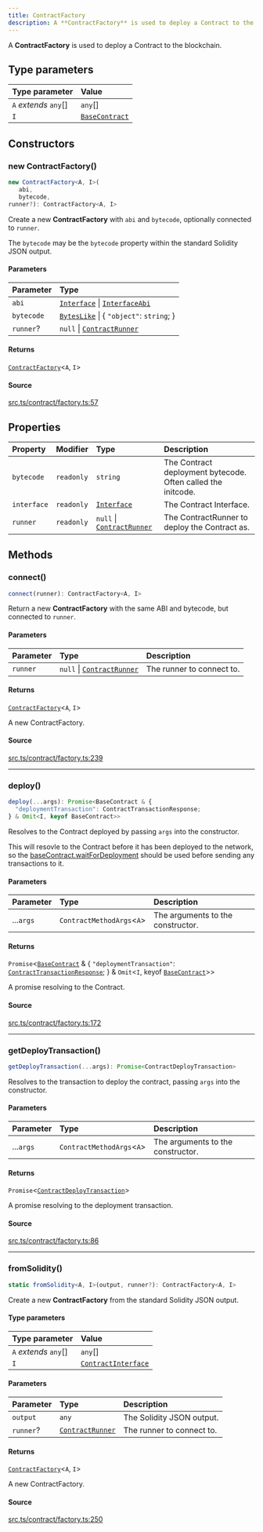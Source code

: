```yaml
---
title: ContractFactory
description: A **ContractFactory** is used to deploy a Contract to the blockchain....
---
```


A **ContractFactory** is used to deploy a Contract to the blockchain.

## Type parameters

| Type parameter | Value |
| :------ | :------ |
| `A` *extends* `any`[] | `any`[] |
| `I` | [`BaseContract`](/content/classes/BaseContract.mdx) |

## Constructors

### new ContractFactory()

```ts
new ContractFactory<A, I>(
   abi, 
   bytecode, 
runner?): ContractFactory<A, I>
```

Create a new **ContractFactory** with `abi` and `bytecode`,
 optionally connected to `runner`.

 The `bytecode` may be the `bytecode` property within the
 standard Solidity JSON output.

#### Parameters

| Parameter | Type |
| :------ | :------ |
| `abi` | [`Interface`](/content/classes/Interface.mdx) \| [`InterfaceAbi`](/content/type-aliases/InterfaceAbi.mdx) |
| `bytecode` | [`BytesLike`](/content/type-aliases/BytesLike.mdx) \| \{ `"object"`: `string`; \} |
| `runner`? | `null` \| [`ContractRunner`](/content/interfaces/ContractRunner.mdx) |

#### Returns

[`ContractFactory`](/content/classes/ContractFactory.mdx)\<`A`, `I`\>

#### Source

[src.ts/contract/factory.ts:57](https://github.com/dominant-strategies/quais-6.js/blob/3f482dd134064d41657ff7dc9ba8162f741c9c83/src.ts/contract/factory.ts#L57)

## Properties

| Property | Modifier | Type | Description |
| :------ | :------ | :------ | :------ |
| `bytecode` | `readonly` | `string` | The Contract deployment bytecode. Often called the initcode. |
| `interface` | `readonly` | [`Interface`](/content/classes/Interface.mdx) | The Contract Interface. |
| `runner` | `readonly` | `null` \| [`ContractRunner`](/content/interfaces/ContractRunner.mdx) | The ContractRunner to deploy the Contract as. |

## Methods

### connect()

```ts
connect(runner): ContractFactory<A, I>
```

Return a new **ContractFactory** with the same ABI and bytecode,
 but connected to `runner`.

#### Parameters

| Parameter | Type | Description |
| :------ | :------ | :------ |
| `runner` | `null` \| [`ContractRunner`](/content/interfaces/ContractRunner.mdx) | The runner to connect to. |

#### Returns

[`ContractFactory`](/content/classes/ContractFactory.mdx)\<`A`, `I`\>

A new ContractFactory.

#### Source

[src.ts/contract/factory.ts:239](https://github.com/dominant-strategies/quais-6.js/blob/3f482dd134064d41657ff7dc9ba8162f741c9c83/src.ts/contract/factory.ts#L239)

***

### deploy()

```ts
deploy(...args): Promise<BaseContract & {
  "deploymentTransaction": ContractTransactionResponse;
} & Omit<I, keyof BaseContract>>
```

Resolves to the Contract deployed by passing `args` into the
 constructor.

 This will resovle to the Contract before it has been deployed to the
 network, so the [baseContract.waitForDeployment](../classes/BaseContract#waitForDeployment) should be used before
 sending any transactions to it.

#### Parameters

| Parameter | Type | Description |
| :------ | :------ | :------ |
| ...`args` | `ContractMethodArgs`\<`A`\> | The arguments to the constructor. |

#### Returns

`Promise`\<[`BaseContract`](/content/classes/BaseContract.mdx) & \{
  `"deploymentTransaction"`: [`ContractTransactionResponse`](/content/classes/ContractTransactionResponse.mdx);
 \} & `Omit`\<`I`, keyof [`BaseContract`](/content/classes/BaseContract.mdx)\>\>

A promise resolving to the Contract.

#### Source

[src.ts/contract/factory.ts:172](https://github.com/dominant-strategies/quais-6.js/blob/3f482dd134064d41657ff7dc9ba8162f741c9c83/src.ts/contract/factory.ts#L172)

***

### getDeployTransaction()

```ts
getDeployTransaction(...args): Promise<ContractDeployTransaction>
```

Resolves to the transaction to deploy the contract, passing `args`
 into the constructor.

#### Parameters

| Parameter | Type | Description |
| :------ | :------ | :------ |
| ...`args` | `ContractMethodArgs`\<`A`\> | The arguments to the constructor. |

#### Returns

`Promise`\<[`ContractDeployTransaction`](/content/interfaces/ContractDeployTransaction.mdx)\>

A promise resolving to the deployment transaction.

#### Source

[src.ts/contract/factory.ts:86](https://github.com/dominant-strategies/quais-6.js/blob/3f482dd134064d41657ff7dc9ba8162f741c9c83/src.ts/contract/factory.ts#L86)

***

### fromSolidity()

```ts
static fromSolidity<A, I>(output, runner?): ContractFactory<A, I>
```

Create a new **ContractFactory** from the standard Solidity JSON output.

#### Type parameters

| Type parameter | Value |
| :------ | :------ |
| `A` *extends* `any`[] | `any`[] |
| `I` | [`ContractInterface`](/content/interfaces/ContractInterface.mdx) |

#### Parameters

| Parameter | Type | Description |
| :------ | :------ | :------ |
| `output` | `any` | The Solidity JSON output. |
| `runner`? | [`ContractRunner`](/content/interfaces/ContractRunner.mdx) | The runner to connect to. |

#### Returns

[`ContractFactory`](/content/classes/ContractFactory.mdx)\<`A`, `I`\>

A new ContractFactory.

#### Source

[src.ts/contract/factory.ts:250](https://github.com/dominant-strategies/quais-6.js/blob/3f482dd134064d41657ff7dc9ba8162f741c9c83/src.ts/contract/factory.ts#L250)
